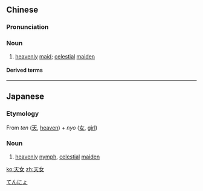 ==Chinese==
{{zh-forms}}

===Pronunciation===
{{zh-pron
|m=tiānnǚ
|cat=n
}}

===Noun===
{{zh-noun}}

# [[heavenly]] [[maid]]; [[celestial]] [[maiden]]

====Derived terms====
{{zh-der|天女散花}}

----

==Japanese==
{{wikipedia|tennyo}}
{{wikipedia|lang=ja}}
{{ja-kanjitab|てん|にょ|yomi=o}}

===Etymology===
From ''ten'' ([[天]], [[heaven]]) + ''nyo'' ([[女]], [[girl]])

===Noun===
{{ja-noun|てんにょ}}

# [[heavenly]] [[nymph]], [[celestial]] [[maiden]]

[[Category:ja:Mythological creatures|てんにょ]]

[[ko:天女]]
[[zh:天女]]